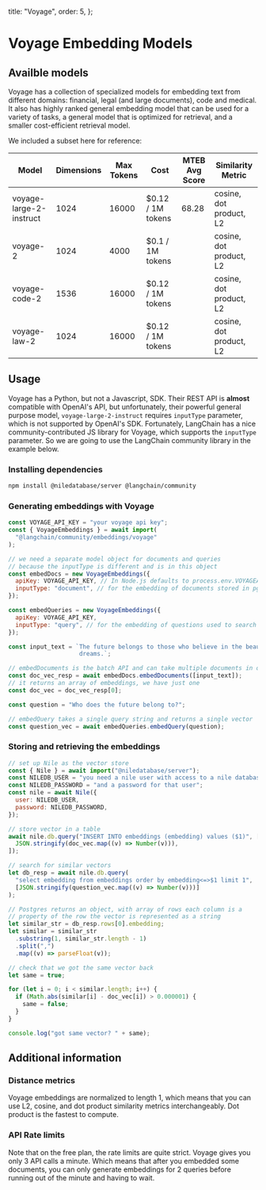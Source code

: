   title: "Voyage",
  order: 5,
};

# Voyage Embedding Models

## Availble models

Voyage has a collection of specialized models for embedding text from different domains: financial, legal
(and large documents), code and medical.
It also has highly ranked general embedding model that can be used for a variety of tasks,
a general model that is optimized for retrieval, and a smaller cost-efficient retrieval model.

We included a subset here for reference:

| Model                     | Dimensions | Max Tokens | Cost               | MTEB Avg Score | Similarity Metric         |
|---------------------------|------------|------------|--------------------|----------------|---------------------------|
| voyage-large-2-instruct   | 1024       | 16000      | $0.12 / 1M tokens  | 68.28          | cosine, dot product, L2   |
| voyage-2                  | 1024       | 4000       | $0.1 / 1M tokens   |                | cosine, dot product, L2   |
| voyage-code-2             | 1536       | 16000      | $0.12 / 1M tokens  |                | cosine, dot product, L2   |
| voyage-law-2              | 1024       | 16000      | $0.12 / 1M tokens  |                | cosine, dot product, L2   |


## Usage

Voyage has a Python, but not a Javascript, SDK. Their REST API is **almost** compatible with OpenAI's API,
but unfortunately, their powerful general purpose model, `voyage-large-2-instruct` requires `inputType` parameter,
which is not supported by OpenAI's SDK. Fortunately, LangChain has a nice community-contributed JS library for Voyage,
which supports the `inputType` parameter. So we are going to use the LangChain community library in the example below.

### Installing dependencies

```bash
npm install @niledatabase/server @langchain/community
```

### Generating embeddings with Voyage

```javascript
const VOYAGE_API_KEY = "your voyage api key";
const { VoyageEmbeddings } = await import(
  "@langchain/community/embeddings/voyage"
);

// we need a separate model object for documents and queries
// because the inputType is different and is in this object
const embedDocs = new VoyageEmbeddings({
  apiKey: VOYAGE_API_KEY, // In Node.js defaults to process.env.VOYAGEAI_API_KEY
  inputType: "document", // for the embedding of documents stored in pg_vector
});

const embedQueries = new VoyageEmbeddings({
  apiKey: VOYAGE_API_KEY,
  inputType: "query", // for the embedding of questions used to search documents
});

const input_text = `The future belongs to those who believe in the beauty of their 
                    dreams.`;

// embedDocuments is the batch API and can take multiple documents in one call
const doc_vec_resp = await embedDocs.embedDocuments([input_text]);
// it returns an array of embeddings, we have just one
const doc_vec = doc_vec_resp[0];

const question = "Who does the future belong to?";

// embedQuery takes a single query string and returns a single vector
const question_vec = await embedQueries.embedQuery(question);
```

### Storing and retrieving the embeddings

```javascript
// set up Nile as the vector store
const { Nile } = await import("@niledatabase/server");
const NILEDB_USER = "you need a nile user with access to a nile database";
const NILEDB_PASSWORD = "and a password for that user";
const nile = await Nile({
  user: NILEDB_USER,
  password: NILEDB_PASSWORD,
});

// store vector in a table
await nile.db.query("INSERT INTO embeddings (embedding) values ($1)", [
  JSON.stringify(doc_vec.map((v) => Number(v))),
]);

// search for similar vectors
let db_resp = await nile.db.query(
  "select embedding from embeddings order by embedding<=>$1 limit 1",
  [JSON.stringify(question_vec.map((v) => Number(v)))]
);

// Postgres returns an object, with array of rows each column is a
// property of the row the vector is represented as a string
let similar_str = db_resp.rows[0].embedding;
let similar = similar_str
  .substring(1, similar_str.length - 1)
  .split(",")
  .map((v) => parseFloat(v));

// check that we got the same vector back
let same = true;

for (let i = 0; i < similar.length; i++) {
  if (Math.abs(similar[i] - doc_vec[i]) > 0.000001) {
    same = false;
  }
}

console.log("got same vector? " + same);
```

## Additional information

### Distance metrics

Voyage embeddings are normalized to length 1, which means that you can use L2, cosine, and dot product similarity
metrics interchangeably. Dot product is the fastest to compute.

### API Rate limits

Note that on the free plan, the rate limits are quite strict. Voyage gives you only 3 API calls a minute.
Which means that after you embedded some documents, you can only generate embeddings for 2 queries before
running out of the minute and having to wait.
